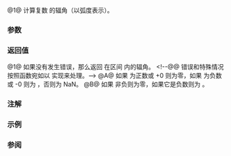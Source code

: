 {{cpp/title|arg{{petty|(std::complex)}}}}
{{cpp/numeric/complex/navbar}}
{{dcl begin}}
{{dcl header|complex}}
{{dcl|num=1|1=
template&lt; class T &gt; 
T           arg( const std::complex&lt;T&gt;&amp; z );
}}
{{dcl h|[[#注解|额外重载]] {{mark since c++11}}}}
{{dcl header|complex}}
{{dcl rev multi|num=A|dcl1=
float       arg( float f );
double      arg( double f );
long double arg( long double f );
|since2=c++23|dcl2=
template&lt; class FloatingPoint &gt; 
FloatingPoint
            arg( FloatingPoint f );
}}
{{dcl|num=B|1=
template&lt; class Integer &gt; 
double      arg( Integer i );
}}
{{dcl end}}

@1@ 计算复数 {{c|z}} 的辐角（以弧度表示）。

{{rrev|since=c++11|
@A,B@ 为所有整数和浮点类型提供额外重载，它们被处理为拥有零虚部的复数。
}}

===参数===
{{par begin}}
{{par|z|复数值}}
{{par|f|浮点值}}
{{par|i|整数值}}
{{par end}}

===返回值===
@1@ 如果没有发生错误，那么返回 {{c|z}} 在区间 {{math|(−π; π)}} 内的辐角。
&lt;!--@@ 错误和特殊情况按照函数宛如以 {{c|std::atan2(std::imag(z), std::real(z))}} 实现来处理。--&gt;
@A@ 如果 {{c|f}} 为正数或 +0 则为零，如果 {{c|f}} 为负数或 -0 则为 {{math|π}}，否则为 NaN。
@B@ 如果 {{c|i}} 非负则为零，如果它是负数则为 {{math|π}}。

===注解===
{{cpp/numeric/complex/additional overload note|arg}}

===示例===
{{example|
|code=
#include &lt;complex&gt;
#include &lt;iostream&gt;

int main() 
{
    std::complex&lt;double&gt; z1(1, 0);
    std::complex&lt;double&gt; z2(0, 0);
    std::complex&lt;double&gt; z3(0, 1);
    std::complex&lt;double&gt; z4(-1, 0);
    std::complex&lt;double&gt; z5(-1, -0.0);
    double f = 1.;
    int i = -1;

    std::cout &lt;&lt; "phase angle of " &lt;&lt; z1 &lt;&lt; " is " &lt;&lt; std::arg(z1) &lt;&lt; '\n'
              &lt;&lt; "phase angle of " &lt;&lt; z2 &lt;&lt; " is " &lt;&lt; std::arg(z2) &lt;&lt; '\n'
              &lt;&lt; "phase angle of " &lt;&lt; z3 &lt;&lt; " is " &lt;&lt; std::arg(z3) &lt;&lt; '\n'
              &lt;&lt; "phase angle of " &lt;&lt; z4 &lt;&lt; " is " &lt;&lt; std::arg(z4) &lt;&lt; '\n'
              &lt;&lt; "phase angle of " &lt;&lt; z5 &lt;&lt; " is " &lt;&lt; std::arg(z5) &lt;&lt; " "
                 "(the other side of the cut)\n"
              &lt;&lt; "phase angle of " &lt;&lt; f &lt;&lt; " is " &lt;&lt; std::arg(f) &lt;&lt; '\n'
              &lt;&lt; "phase angle of " &lt;&lt; i &lt;&lt; " is " &lt;&lt; std::arg(i) &lt;&lt; '\n';

}
|output=
(1,0) 的幅角是 0
(0,0) 的幅角是 0
(0,1) 的幅角是 1.5708
(-1,0) 的幅角是 3.14159
(-1,-0) 的幅角是 -3.14159（切面的另一侧）
1 的幅角是 0
-1 的幅角是 3.14159
}}

===参阅===
{{dsc begin}}
{{dsc inc|cpp/numeric/complex/dsc abs}}
{{dsc inc|cpp/numeric/complex/dsc polar}}
{{dsc inc|cpp/numeric/math/dsc atan2}}
{{dsc inc|cpp/numeric/valarray/dsc atan2}}
{{dsc see c|c/numeric/complex/carg}}
{{dsc end}}

{{langlinks|de|en|es|fr|it|ja|pt|ru}}